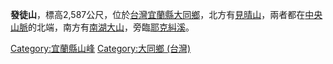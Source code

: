 {{unreferenced|time=2011-07-09T23:07:59+00:00}}
{{Infobox Mountain
| 名稱 = 發徒山
| 照片 =
| 照片說明 =
| 海拔 = {{convert|2,587|m|ft|0}}
| 位置 = {{TWN}}[[宜蘭縣|宜蘭縣]]
| 山脈 = [[中央山脈|中央山脈]]
| 相對高度 =
| 座標 =
| 地形圖 = 
| 類別 =
| 年齡 = 
| 最近噴發 =
| 首次登頂 =
| 最容易的攀登路線 =
| pushpin_map = Taiwan
| pushpin_map_caption = 發徒山的位置
| latd=24 |latm=24 |lats=52 |latNS=N
| longd=121 |longm=27 |longs=34 |longEW=E
}}
'''發徒山'''，標高2,587公尺，位於[[台灣|台灣]][[宜蘭縣|宜蘭縣]][[大同鄉_(臺灣)|大同鄉]]，北方有[[見晴山|見晴山]]，兩者都在[[中央山脈|中央山脈]]的北端，南方有[[南湖大山|南湖大山]]，旁臨[[耶克糾溪|耶克糾溪]]。

[[Category:宜蘭縣山峰|Category:宜蘭縣山峰]]
[[Category:大同鄉_(台灣)|Category:大同鄉 (台灣)]]